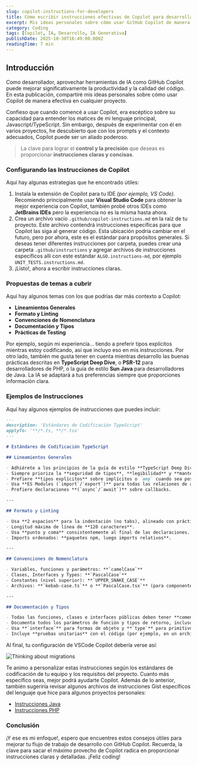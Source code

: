```yaml
---
slug: copilot-instructions-for-developers
title: Cómo escribir instrucciones efectivas de Copilot para desarrolladores
excerpt: Mis ideas personales sobre cómo usar GitHub Copilot de manera efectiva para cualquier lenguaje.
category: Coding
tags: [Copilot, IA, Desarrollo, IA Generativa]
publishDate: 2025-10-30T16:49:00.000Z
readingTime: 7 min
---
```


## Introducción

Como desarrollador, aprovechar herramientas de IA como GitHub Copilot puede mejorar significativamente la productividad y la calidad del código. En esta publicación, compartiré mis ideas personales sobre cómo usar Copilot de manera efectiva en cualquier proyecto.

Confieso que cuando comencé a usar Copilot, era escéptico sobre su capacidad para entender los matices de mi lenguaje principal, Javascript/TypeScript. Sin embargo, después de experimentar con él en varios proyectos, he descubierto que con los prompts y el contexto adecuados, Copilot puede ser un aliado poderoso.

> La clave para lograr el **control y la precisión** que deseas es proporcionar **instrucciones claras y concisas**.

### Configurando las Instrucciones de Copilot

Aquí hay algunas estrategias que he encontrado útiles:

1. Instala la extensión de Copilot para tu IDE _(por ejemplo, VS Code)_. Recomiendo principalmente usar **Visual Studio Code** para obtener la mejor experiencia con Copilot, también probé otros IDEs como **JetBrains IDEs** pero la experiencia no es la misma hasta ahora.
2. Crea un archivo vacío `.github/copilot-instructions.md` en la raíz de tu proyecto. Este archivo contendrá instrucciones específicas para que Copilot las siga al generar código. Esta ubicación podría cambiar en el futuro, pero por ahora, este es el estándar para propósitos generales. Si deseas tener diferentes instrucciones por carpeta, puedes crear una carpeta `.github/instructions` y agregar archivos de instrucciones específicos allí con este estándar `ALGO.instructions-md`, por ejemplo `UNIT_TESTS.instructions.md`.
3. ¡Listo!, ahora a escribir instrucciones claras.

### Propuestas de temas a cubrir

Aquí hay algunos temas con los que podrías dar más contexto a Copilot:

- **Lineamientos Generales**
- **Formato y Linting**
- **Convenciones de Nomenclatura**
- **Documentación y Tipos**
- **Prácticas de Testing**

Por ejemplo, según mi experiencia... tiendo a preferir tipos explícitos mientras estoy codificando, así que incluyo eso en mis instrucciones. Por otro lado, también me gusta tener en cuenta mientras desarrollo las buenas prácticas descritas en **TypeScript Deep Dive**, o **PSR-12** para desarrolladores de PHP, o la guía de estilo **Sun Java** para desarrolladores de Java. La IA se adaptará a tus preferencias siempre que proporciones información clara.

### Ejemplos de Instrucciones

Aquí hay algunos ejemplos de instrucciones que puedes incluir:

```markdown
---
description: 'Estándares de Codificación TypeScript'
applyTo: '**/*.ts, **/*.tsx'
---

# Estándares de Codificación TypeScript

## Lineamientos Generales

- Adhiérete a los principios de la guía de estilo **TypeScript Deep Dive**.
- Siempre prioriza la **seguridad de tipos**, **legibilidad** y **mantenibilidad**.
- Prefiere **tipos explícitos** sobre implícitos o `any` cuando sea posible.
- Usa **ES Modules (`import`/`export`)** para todas las relaciones de archivos.
- Prefiere declaraciones **(`async`/`await`)** sobre callbacks.

---

## Formato y Linting

- Usa **2 espacios** para la indentación (no tabs), alineado con prácticas comunes de JS/TS.
- Longitud máxima de línea de **120 caracteres**.
- Usa **punto y coma** consistentemente al final de las declaraciones.
- Imports ordenados: **paquetes npm, luego imports relativos**.

---

## Convenciones de Nomenclatura

- Variables, funciones y parámetros: **`camelCase`**
- Clases, Interfaces y Types: **`PascalCase`**
- Constantes (nivel superior): **`UPPER_SNAKE_CASE`**
- Archivos: **`kebab-case.ts`** o **`PascalCase.tsx`** (para componentes)

---

## Documentación y Tipos

- Todas las funciones, clases e interfaces públicas deben tener **comentarios estilo JSDoc**.
- Documenta todos los parámetros de función y tipos de retorno, incluso si hay hints de tipo presentes.
- Usa **`interface`** para formas de objeto y **`type`** para primitivos complejos o uniones.
- Incluye **pruebas unitarias** con el código (por ejemplo, en un archivo `.test.ts` co-localizado).
```

Al final, tu configuración de VSCode Copilot debería verse así:

<Image
  src="/static/img/blog/vscode-instructions.webp"
  alt="Thinking about migrations"
  caption="Esta imagen es usada primordialmente para estructuras de nombres de archivos personalizados."
  full={false}
/>

Te animo a personalizar estas instrucciones según los estándares de codificación de tu equipo y los requisitos del proyecto. Cuanto más específico seas, mejor podrá ayudarte Copilot. Además de lo anterior, también sugeriría revisar algunos archivos de instrucciones Gist específicos del lenguaje que hice para algunos proyectos personales:

- [Instrucciones Java](https://gist.github.com/duquejo/45dc781307bee624e825253f3aeb4a0c)
- [Instrucciones PHP](https://gist.github.com/duquejo/669f655e38e7780990cbfadf52b8cc20)

### Conclusión

¡Y ese es mi enfoque!, espero que encuentres estos consejos útiles para mejorar tu flujo de trabajo de desarrollo con GitHub Copilot. Recuerda, la clave para sacar el máximo provecho de Copilot radica en proporcionar instrucciones claras y detalladas. ¡Feliz coding!
